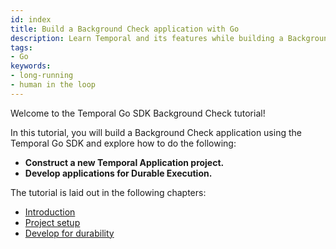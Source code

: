 ```yaml
---
id: index
title: Build a Background Check application with Go
description: Learn Temporal and its features while building a Background Check application
tags:
- Go
keywords:
- long-running
- human in the loop
---
```


Welcome to the Temporal Go SDK Background Check tutorial!

In this tutorial, you will build a Background Check application using the Temporal Go SDK and explore how to do the following:

- **Construct a new Temporal Application project.**
- **Develop applications for Durable Execution.**

The tutorial is laid out in the following chapters:

- [Introduction](/tutorials/go/background-check/introduction)
- [Project setup](/tutorials/go/background-check/project-setup)
- [Develop for durability](/tutorials/go/background-check/durable-execution)
